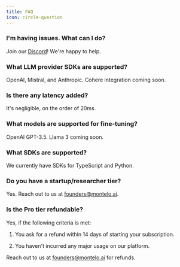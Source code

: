 ```yaml
---
title: FAQ
icon: circle-question
---
```


### I'm having issues. What can I do?

Join our [Discord](https://discord.gg/ZBjGgJkF)! We're happy to help.

### What LLM provider SDKs are supported?

OpenAI, Mistral, and Anthropic. Cohere integration coming soon.

### Is there any latency added?

It's negligible, on the order of 20ms.

### What models are supported for fine-tuning?

OpenAI GPT-3.5. Llama 3 coming soon.

### What SDKs are supported?

We currently have SDKs for TypeScript and Python.

### Do you have a startup/researcher tier?

Yes. Reach out to us at founders@montelo.ai.

### Is the Pro tier refundable?

Yes, if the following criteria is met:

1. You ask for a refund within 14 days of starting your subscription.

2. You haven't incurred any major usage on our platform.

Reach out to us at founders@montelo.ai for refunds.
